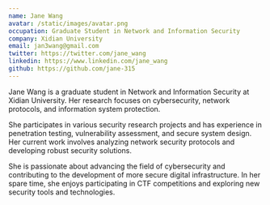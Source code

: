 ```yaml
---
name: Jane Wang
avatar: /static/images/avatar.png
occupation: Graduate Student in Network and Information Security
company: Xidian University
email: jan3wang@gmail.com
twitter: https://twitter.com/jane_wang
linkedin: https://www.linkedin.com/jane_wang
github: https://github.com/jane-315
---
```


Jane Wang is a graduate student in Network and Information Security at Xidian University. Her research focuses on cybersecurity, network protocols, and information system protection.

She participates in various security research projects and has experience in penetration testing, vulnerability assessment, and secure system design. Her current work involves analyzing network security protocols and developing robust security solutions.

She is passionate about advancing the field of cybersecurity and contributing to the development of more secure digital infrastructure. In her spare time, she enjoys participating in CTF competitions and exploring new security tools and technologies.

